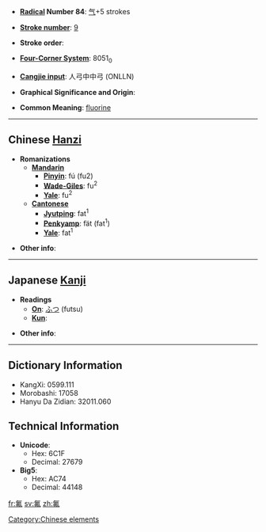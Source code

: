 * '''[[Wiktionary:Chinese radical index|Radical]] Number 84''': [[Wiktionary:Chinese radical index 气|气]]+5 strokes

* '''[[Wiktionary:Chinese total strokes index|Stroke number]]''': [[Wiktionary:Chinese total strokes index 9|9]]

* '''Stroke order''': 

* '''[[Wiktionary:Chinese four corner index|Four-Corner System]]''': 8051<sub>0</sub>

* '''[[Wiktionary:Chinese Cangjie index|Cangjie input]]''': 人弓中中弓 (ONLLN)

* '''Graphical Significance and Origin''': 

* '''Common Meaning''': [[fluorine]]

----

== Chinese [[Hanzi]] ==

* '''Romanizations'''
** '''[[Mandarin]]'''
*** '''[[Pinyin]]''': fú (fu2)
*** '''[[Wade-Giles]]''': fu<sup>2</sup>
*** '''[[Yale]]''': fu<sup>2</sup>
** '''[[Cantonese]]'''
*** '''[[Jyutping]]''': fat<sup>1</sup>
*** '''[[Penkyamp]]''': fät (fat<sup>1</sup>)
*** '''[[Yale]]''': fat<sup>1</sup>

* '''Other info''': 

[[Category:Chinese elements]]

----

== Japanese [[Kanji]] ==

* '''Readings'''
** '''[[On]]''': [[ふつ]] (futsu)
** '''[[Kun]]''': 

* '''Other info''':  

----

== Dictionary Information ==

* KangXi: 0599.111
* Morobashi: 17058
* Hanyu Da Zidian: 32011.060

== Technical Information ==

* '''Unicode''':
** Hex: 6C1F
** Decimal: 27679
* '''Big5''':
** Hex: AC74
** Decimal: 44148

[[fr:氟]]
[[sv:氟]]
[[zh:氟]]